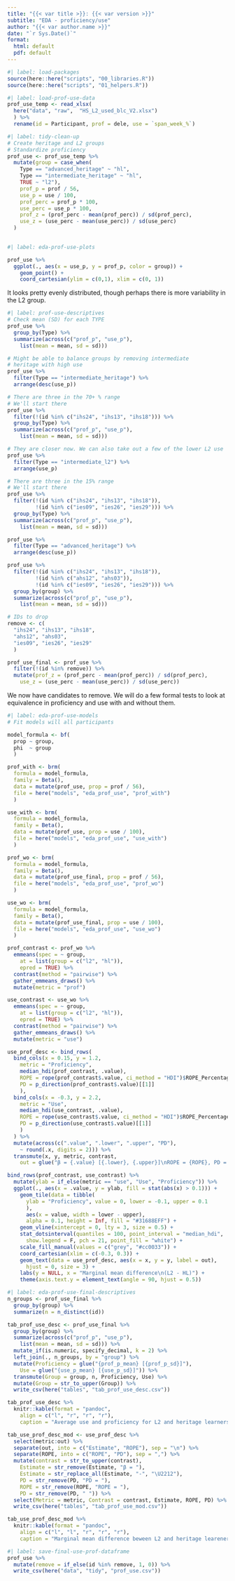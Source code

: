 ```yaml
---
title: "{{< var title >}}: {{< var version >}}"
subtitle: "EDA - proficiency/use"
author: "{{< var author.name >}}"
date: "`r Sys.Date()`"
format:
  html: default
  pdf: default
---
```


```r
#| label: load-packages
source(here::here("scripts", "00_libraries.R"))
source(here::here("scripts", "01_helpers.R"))
```

```r
#| label: load-prof-use-data
prof_use_temp <- read_xlsx(
  here("data", "raw",  "HS_L2_used_blc_V2.xlsx")
  ) %>% 
  rename(id = Participant, prof = dele, use = `span_week_%`)
```


```r
#| label: tidy-clean-up
# Create heritage and L2 groups 
# Standardize proficiency
prof_use <- prof_use_temp %>% 
  mutate(group = case_when(
    Type == "advanced_heritage" ~ "hl", 
    Type == "intermediate_heritage" ~ "hl", 
    TRUE ~ "l2"), 
    prof_p = prof / 56, 
    use_p = use / 100, 
    prof_perc = prof_p * 100, 
    use_perc = use_p * 100, 
    prof_z = (prof_perc - mean(prof_perc)) / sd(prof_perc), 
    use_z = (use_perc - mean(use_perc)) / sd(use_perc)
  )
  
```

```r
#| label: eda-prof-use-plots

prof_use %>% 
  ggplot(., aes(x = use_p, y = prof_p, color = group)) + 
    geom_point() + 
    coord_cartesian(ylim = c(0,1), xlim = c(0, 1))

```

It looks pretty evenly distributed, though perhaps there is more variability in the L2 group. 

```r
#| label: prof-use-descriptives
# Check mean (SD) for each TYPE
prof_use %>% 
  group_by(Type) %>% 
  summarize(across(c("prof_p", "use_p"), 
    list(mean = mean, sd = sd)))

# Might be able to balance groups by removing intermediate 
# heritage with high use
prof_use %>% 
  filter(Type == "intermediate_heritage") %>% 
  arrange(desc(use_p))

# There are three in the 70+ % range
# We'll start there
prof_use %>% 
  filter(!(id %in% c("ihs24", "ihs13", "ihs18"))) %>% 
  group_by(Type) %>% 
  summarize(across(c("prof_p", "use_p"), 
    list(mean = mean, sd = sd)))

# They are closer now. We can also take out a few of the lower L2 use
prof_use %>% 
  filter(Type == "intermediate_l2") %>% 
  arrange(use_p)

# There are three in the 15% range
# We'll start there
prof_use %>% 
  filter(!(id %in% c("ihs24", "ihs13", "ihs18")), 
         !(id %in% c("ies09", "ies26", "ies29"))) %>% 
  group_by(Type) %>% 
  summarize(across(c("prof_p", "use_p"), 
    list(mean = mean, sd = sd)))

prof_use %>% 
  filter(Type == "advanced_heritage") %>% 
  arrange(desc(use_p))

prof_use %>% 
  filter(!(id %in% c("ihs24", "ihs13", "ihs18")), 
         !(id %in% c("ahs12", "ahs03")), 
         !(id %in% c("ies09", "ies26", "ies29"))) %>% 
  group_by(group) %>% 
  summarize(across(c("prof_p", "use_p"), 
    list(mean = mean, sd = sd)))

# IDs to drop
remove <- c(
  "ihs24", "ihs13", "ihs18", 
  "ahs12", "ahs03", 
  "ies09", "ies26", "ies29"
  )

prof_use_final <- prof_use %>% 
  filter(!(id %in% remove)) %>% 
  mutate(prof_z = (prof_perc - mean(prof_perc)) / sd(prof_perc), 
    use_z = (use_perc - mean(use_perc)) / sd(use_perc))

```

We now have candidates to remove. 
We will do a few formal tests to look at equivalence in proficiency and use with and without them. 

```r
#| label: eda-prof-use-models
# Fit models will all participants

model_formula <- bf(
  prop ~ group, 
  phi  ~ group 
  )

prof_with <- brm(
  formula = model_formula, 
  family = Beta(), 
  data = mutate(prof_use, prop = prof / 56), 
  file = here("models", "eda_prof_use", "prof_with")
  )

use_with <- brm(
  formula = model_formula, 
  family = Beta(), 
  data = mutate(prof_use, prop = use / 100), 
  file = here("models", "eda_prof_use", "use_with")
  )

prof_wo <- brm(
  formula = model_formula, 
  family = Beta(), 
  data = mutate(prof_use_final, prop = prof / 56), 
  file = here("models", "eda_prof_use", "prof_wo")
  )

use_wo <- brm(
  formula = model_formula, 
  family = Beta(), 
  data = mutate(prof_use_final, prop = use / 100), 
  file = here("models", "eda_prof_use", "use_wo")
  )

prof_contrast <- prof_wo %>% 
  emmeans(spec = ~ group, 
    at = list(group = c("l2", "hl")), 
    epred = TRUE) %>% 
  contrast(method = "pairwise") %>% 
  gather_emmeans_draws() %>% 
  mutate(metric = "prof")

use_contrast <- use_wo %>% 
  emmeans(spec = ~ group, 
    at = list(group = c("l2", "hl")), 
    epred = TRUE) %>% 
  contrast(method = "pairwise") %>% 
  gather_emmeans_draws() %>% 
  mutate(metric = "use")

use_prof_desc <- bind_rows(
  bind_cols(x = 0.15, y = 1.2, 
    metric = "Proficiency", 
    median_hdi(prof_contrast, .value), 
    ROPE = rope(prof_contrast$.value, ci_method = "HDI")$ROPE_Percentage,
    PD = p_direction(prof_contrast$.value)[[1]]
    ), 
  bind_cols(x = -0.3, y = 2.2, 
    metric = "Use", 
    median_hdi(use_contrast, .value), 
    ROPE = rope(use_contrast$.value, ci_method = "HDI")$ROPE_Percentage,
    PD = p_direction(use_contrast$.value)[[1]]
    )
  ) %>% 
  mutate(across(c(".value", ".lower", ".upper", "PD"), 
    ~ round(.x, digits = 2))) %>% 
  transmute(x, y, metric, contrast, 
    out = glue("β = {.value} [{.lower}, {.upper}]\nROPE = {ROPE}, PD = {PD}"))

bind_rows(prof_contrast, use_contrast) %>% 
  mutate(ylab = if_else(metric == "use", "Use", "Proficiency")) %>% 
  ggplot(., aes(x = .value, y = ylab, fill = stat(abs(x) > 0.1))) + 
    geom_tile(data = tibble(
      ylab = "Proficiency", value = 0, lower = -0.1, upper = 0.1
      ),
      aes(x = value, width = lower - upper),
      alpha = 0.1, height = Inf, fill = "#31688EFF") +
    geom_vline(xintercept = 0, lty = 3, size = 0.5) + 
    stat_dotsinterval(quantiles = 100, point_interval = "median_hdi", 
      show.legend = F, pch = 21, point_fill = "white") +
    scale_fill_manual(values = c("grey", "#cc0033")) + 
    coord_cartesian(xlim = c(-0.3, 0.3)) + 
    geom_text(data = use_prof_desc, aes(x = x, y = y, label = out), 
      hjust = 0, size = 3) +
    labs(y = NULL, x = "Marginal mean difference\n(L2 - HL)") + 
    theme(axis.text.y = element_text(angle = 90, hjust = 0.5))
```

```r
#| label: eda-prof-use-final-descriptives
n_groups <- prof_use_final %>% 
  group_by(group) %>% 
  summarize(n = n_distinct(id))

tab_prof_use_desc <- prof_use_final %>% 
  group_by(group) %>% 
  summarize(across(c("prof_p", "use_p"), 
    list(mean = mean, sd = sd))) %>% 
  mutate_if(is.numeric, specify_decimal, k = 2) %>% 
  left_join(., n_groups, by = "group") %>% 
  mutate(Proficiency = glue("{prof_p_mean} [{prof_p_sd}]"), 
    Use = glue("{use_p_mean} [{use_p_sd}]")) %>% 
  transmute(Group = group, n, Proficiency, Use) %>% 
  mutate(Group = str_to_upper(Group)) %>% 
  write_csv(here("tables", "tab_prof_use_desc.csv"))

tab_prof_use_desc %>% 
  knitr::kable(format = "pandoc", 
    align = c("l", "r", "r", "r"), 
    caption = "Average use and proficiency for L2 and heritage learners.")

tab_use_prof_desc_mod <- use_prof_desc %>% 
  select(metric:out) %>% 
  separate(out, into = c("Estimate", "ROPE"), sep = "\n") %>% 
  separate(ROPE, into = c("ROPE", "PD"), sep = ",") %>% 
  mutate(contrast = str_to_upper(contrast), 
    Estimate = str_remove(Estimate, "β = "), 
    Estimate = str_replace_all(Estimate, "-", "\U2212"), 
    PD = str_remove(PD, "PD = "), 
    ROPE = str_remove(ROPE, "ROPE = "), 
    PD = str_remove(PD, " ")) %>% 
  select(Metric = metric, Contrast = contrast, Estimate, ROPE, PD) %>% 
  write_csv(here("tables", "tab_prof_use_mod.csv"))

tab_use_prof_desc_mod %>% 
  knitr::kable(format = "pandoc", 
    align = c("l", "l", "r", "r", "r"), 
    caption = "Marginal mean difference beween L2 and heritage leareners for use and proficiency.")
```

```r
#| label: save-final-use-prof-dataframe
prof_use %>% 
  mutate(remove = if_else(id %in% remove, 1, 0)) %>% 
  write_csv(here("data", "tidy", "prof_use.csv"))
```

